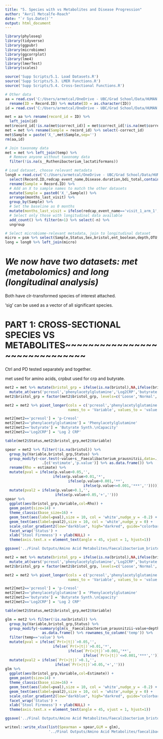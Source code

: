 ```yaml
---
title: "5. Species with vs Metabolites and Disease Progression"
author: "Avril Metcalfe-Roach"
date: "`r Sys.Date()`"
output: html_document
---
```


```r
library(phyloseq)
library(tidyverse)
library(ggpubr)
library(microbiome)
library(ggcorrplot)
library(lme4)
library(lmerTest)
library(scales)

source('Supp Scripts/5.1. Load Datasets.R')
source('Supp Scripts/5.3. LMER Functions.R')
source('Supp Scripts/5.4. Cross-Sectional Functions.R')
```

```r
# Other data
aa = read.csv('C:/Users/armetcal/OneDrive - UBC/Grad School/Data/HUMAN COHORT/Reference Files/Metadata/aa_metabolites.csv') %>% 
  rename(ID = Record.ID) %>% mutate(ID = as.character(ID))
id = read.csv('C:/Users/armetcal/OneDrive - UBC/Grad School/Data/HUMAN COHORT/Reference Files/ID_key.csv')

met = aa %>% rename(record_id = ID) %>% 
  left_join(id)
met$record_id[!is.na(met$correct_id)] = met$correct_id[!is.na(met$correct_id)]
met = met %>% rename(Sample = record_id) %>% select(-correct_id)
met$Sample = paste('X_',met$Sample,sep='')
rm(aa,id)

# Join taxonomy data
met = met %>% left_join(temp) %>% 
  # Remove anyone without taxonomy data
  filter(!is.na(s__Ruthenibacterium_lactatiformans))
```

```r
# Load dataset, choose relevant metadata
long0 = read.csv('C:/Users/armetcal/OneDrive - UBC/Grad School/Data/HUMAN COHORT/Reference Files/Metadata/shayanandkiradata_nov22.csv') %>% 
  select(Record.ID,redcap_event_name,Disease.duration,bdi_total,contains('mds'),td.pigd,fss_total,months_last_visit) %>% 
  rename(Sample = Record.ID) %>% 
  # Add an X to sample names to match the other datasets
  mutate(Sample = paste0('X_',Sample)) %>% 
  arrange(months_last_visit) %>% 
  group_by(Sample) %>% 
  # Set the baseline as 0 months
  mutate(months_last_visit = ifelse(redcap_event_name=='visit_1_arm_1',0,months_last_visit)) %>%
  # Select only those with longitudinal data available
  add_count() %>% filter(n>1) %>% select(-n) %>%
  ungroup

# Select microbiome-relevant metadata, join to longitudinal dataset
micro = psm %>% select(Sample,Status,Sex,bristol,ent_boolean,depth,OTU,Abundance,Kingdom:Species) %>% unique
long = long0 %>% left_join(micro)
```

# *We now have two datasets: met (metabolomics) and long (longitudinal analysis)*

Both have clr-transformed species of interest attached.

'sig' can be used as a vector of all significant species.

# PART 1: CROSS-SECTIONAL SPECIES VS METABOLITES~~~~~~~~~~~~~~~~~~~~~~~~~~~~~~

Ctrl and PD tested separately and together.

met used for amino acids, crpbut used for crp and butyrate.

```r
met2 = met %>% mutate(bristol_grp = ifelse(is.na(bristol),NA,ifelse(bristol<3,'Firm',ifelse(bristol<5,'Normal','Loose')))) %>% 
  mutate_at(vars('pcresol','phenylacetylglutamine','Log2CRP','butyrate'),function(x)rescale(x))
met2$bristol_grp = factor(met2$bristol_grp, levels=c('Loose','Normal','Firm'))

met2 = met2 %>% pivot_longer(cols = c('pcresol','phenylacetylglutamine','Log2CRP','butyrate'),
                             names_to = 'Variable', values_to = 'value')

met2[met2=='pcresol'] = 'p-Cresol'
met2[met2=='phenylacetylglutamine'] = 'Phenylacetylglutamine'
met2[met2=='butyrate'] = 'Butyrate Synth.\nCapacity'
met2[met2=='Log2CRP'] = 'Log 2 CRP'

table(met2$Status,met2$bristol_grp,met2$Variable)

spear = met2 %>% filter(!is.na(bristol)) %>% 
  group_by(Variable,bristol_grp,Status) %>% 
  group_modify(~cor.test(~value+s__Faecalibacterium_prausnitzii,data=.,method='spearman') %>%
                 .[c('estimate','p.value')] %>% as.data.frame()) %>%
  rename(Rho = estimate) %>% 
  mutate(pval = ifelse(p.value>0.05,'',
                      ifelse(p.value>0.01,'*',
                             ifelse(p.value>0.001,'**',
                                    ifelse(p.value<=0.001,'***',''))))) %>% 
  mutate(pval2 = ifelse(p.value>0.1,'',
                       ifelse(p.value>0.05,'+','')))
spear %>% 
  ggplot(aes(bristol_grp,Variable,col=Rho)) +
  geom_point(size=14) +
  theme_classic(base_size=16) +
  geom_text(aes(label=pval),size = 10, col = 'white',nudge_y = -0.2) +
  geom_text(aes(label=pval2),size = 10, col = 'white',nudge_y = 0) +
  scale_color_gradient2(low="darkblue", high="darkred", guide="colorbar") +
  facet_wrap('Status') +
  xlab('Stool Firmness') + ylab(NULL) +
  theme(axis.text.x = element_text(angle = 45, vjust = 1, hjust=1))

ggsave('../Final Outputs/Amino Acid Metabolites/Faecalibacterium_bristolgrp_spearman.png',height=3.5,width=6.5)
```

```r
met2 = met %>% mutate(bristol_grp = ifelse(is.na(bristol),NA,ifelse(bristol<3,'Firm',ifelse(bristol<5,'Normal','Loose')))) %>% 
  mutate_at(vars('pcresol','phenylacetylglutamine','Log2CRP','butyrate'),function(x)rescale(x))
met2$bristol_grp = factor(met2$bristol_grp, levels=c('Loose','Normal','Firm'))

met2 = met2 %>% pivot_longer(cols = c('pcresol','phenylacetylglutamine','Log2CRP','butyrate'),
                             names_to = 'Variable', values_to = 'value')

met2[met2=='pcresol'] = 'p-Cresol'
met2[met2=='phenylacetylglutamine'] = 'Phenylacetylglutamine'
met2[met2=='butyrate'] = 'Butyrate Synth.\nCapacity'
met2[met2=='Log2CRP'] = 'Log 2 CRP'

table(met2$Status,met2$bristol_grp,met2$Variable)

glm = met2 %>% filter(!is.na(bristol)) %>% 
  group_by(Variable,bristol_grp,Status) %>% 
  group_modify(~summary(glm(s__Faecalibacterium_prausnitzii~value+depth+Sex+ent_boolean,data=.))$coefficients %>%
                 as.data.frame() %>% rownames_to_column('temp')) %>%
  filter(temp=='value') %>% 
  mutate(pval = ifelse(`Pr(>|t|)`>0.05,'',
                      ifelse(`Pr(>|t|)`>0.01,'*',
                             ifelse(`Pr(>|t|)`>0.001,'**',
                                    ifelse(`Pr(>|t|)`<=0.001,'***',''))))) %>% 
  mutate(pval2 = ifelse(`Pr(>|t|)`>0.1,'',
                       ifelse(`Pr(>|t|)`>0.05,'+','')))
glm %>% 
  ggplot(aes(bristol_grp,Variable,col=Estimate)) +
  geom_point(size=14) +
  theme_classic(base_size=16) +
  geom_text(aes(label=pval),size = 10, col = 'white',nudge_y = -0.2) +
  geom_text(aes(label=pval2),size = 10, col = 'white',nudge_y = 0) +
  scale_color_gradient2(low="darkblue", high="darkred", guide="colorbar") +
  facet_wrap('Status') +
  xlab('Stool Firmness') + ylab(NULL) +
  theme(axis.text.x = element_text(angle = 45, vjust = 1, hjust=1))

ggsave('../Final Outputs/Amino Acid Metabolites/Faecalibacterium_bristolgrp_glm.png',height=3.5,width=6.5)
```

```r
writexl::write_xlsx(list(Spearman = spear,GLM = glm),
                    '../Final Outputs/Amino Acid Metabolites/faecalibacterium_bristol_statistics.xlsx')
```